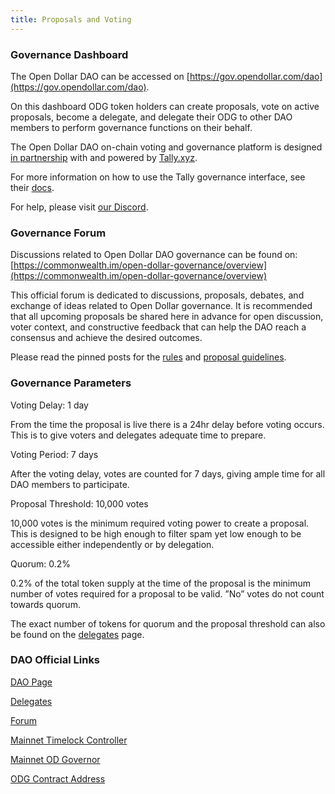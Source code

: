 ```yaml
---
title: Proposals and Voting
---
```


### Governance Dashboard

The Open Dollar DAO can be accessed on [https://gov.opendollar.com/dao](https://gov.opendollar.com/dao).


On this dashboard ODG token holders can create proposals, vote on active proposals, become a delegate, and delegate their ODG to other DAO members to perform governance functions on their behalf.


The Open Dollar DAO on-chain voting and governance platform is designed [in partnership](https://tally.mirror.xyz/bcBZfDynm9r53jnnrKcCNpfe6x3PC_r-7T94l_u_Fyg) with and  powered by [Tally.xyz](https://tally.xyz/). 

For more information on how to use the Tally governance interface, see their [docs](https://docs.tally.xyz/).

For help, please visit [our Discord](https://www.opendollar.com/discord).

### Governance Forum

Discussions related to Open Dollar DAO governance can be found on: [https://commonwealth.im/open-dollar-governance/overview](https://commonwealth.im/open-dollar-governance/overview)


This official forum is dedicated to discussions, proposals, debates, and exchange of ideas related to Open Dollar governance. It is recommended that all upcoming proposals be shared here in advance for open discussion, voter context, and constructive feedback that can help the DAO reach a consensus and achieve the desired outcomes.

Please read the pinned posts for the [rules](https://commonwealth.im/open-dollar-governance/discussion/15191-welcome-to-the-open-dollar-dao-forum) and [proposal guidelines](https://commonwealth.im/open-dollar-governance/discussion/15192-how-to-submit-a-dao-proposal).


### Governance Parameters

Voting Delay: 1 day


From the time the proposal is live there is a 24hr delay before voting occurs. This is to give voters and delegates adequate time to prepare.


Voting Period: 7 days

After the voting delay, votes are counted for 7 days, giving ample time for all DAO members to participate.


Proposal Threshold: 10,000 votes


10,000 votes is the minimum required voting power to create a proposal. This is designed to be high enough to filter spam yet low enough to be accessible either independently or by delegation.


Quorum: 0.2%


0.2% of the total token supply at the time of the proposal is the minimum number of votes required for a proposal to be valid. ”No” votes do not count towards quorum.


The exact number of tokens for quorum and the proposal threshold can also be found on the [delegates](https://gov.opendollar.com/dao/delegates) page.


### DAO Official Links

[DAO Page](https://gov.opendollar.com/dao)

[Delegates](https://gov.opendollar.com/dao/delegates)

[Forum](https://commonwealth.im/open-dollar-governance/discussions)

[Mainnet Timelock Controller](https://arbiscan.io/address/0x7a528ea3e06d85ed1c22219471cf0b1851943903)

[Mainnet OD Governor](https://arbiscan.io/address/0xb7D1793425494e4C4133cF947C0992DC85F2948E)

[ODG Contract Address](https://arbiscan.io/token/0x000d636bd52bfc1b3a699165ef5aa340bea8939c)
